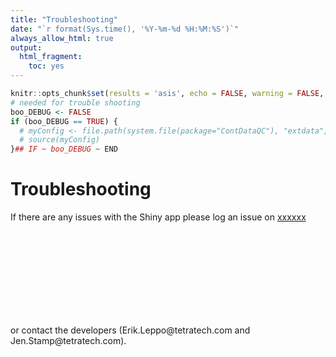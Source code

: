 ```yaml
---
title: "Troubleshooting"
date: "`r format(Sys.time(), '%Y-%m-%d %H:%M:%S')`"
always_allow_html: true
output:
  html_fragment:
    toc: yes
---
```


```r
knitr::opts_chunk$set(results = 'asis', echo = FALSE, warning = FALSE, message = FALSE, fig.align = "center")
# needed for trouble shooting
boo_DEBUG <- FALSE
if (boo_DEBUG == TRUE) {
  # myConfig <- file.path(system.file(package="ContDataQC"), "extdata", "config.ORIG.R")
  # source(myConfig)
}## IF ~ boo_DEBUG ~ END
```

# Troubleshooting

If there are any issues with the Shiny app please log an issue on 
<a href="https://github.com/leppott/ContDataQC/issues" data-once="external-links protected-links" target="_blank">xxxxxx<svg class="icon icon--exit is-spaced-before" role="img"> == $0 <title>Exit EPA's website</title><use href="https://www.epa.gov/themes/epa_theme/images/sprite.svg#launch"></use></svg></a>
or contact the developers (Erik.Leppo@tetratech.com and Jen.Stamp@tetratech.com).
